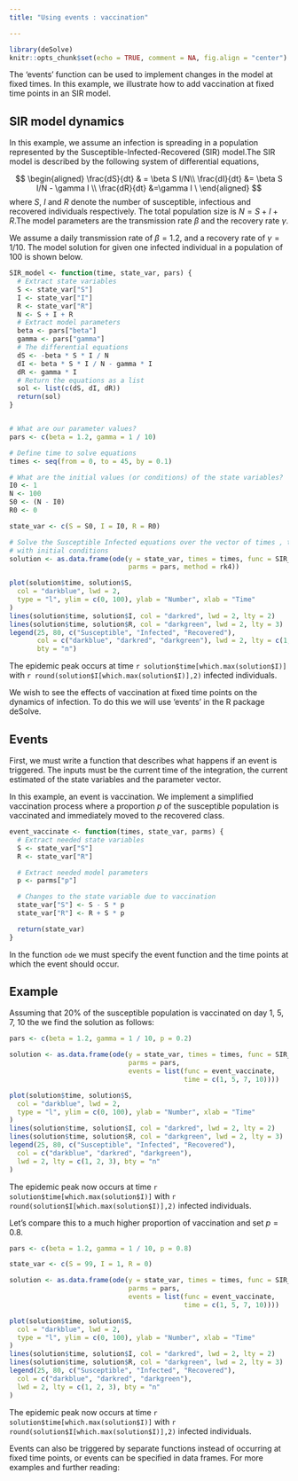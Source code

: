 ```yaml
---
title: "Using events : vaccination"

---
```


```r
library(deSolve)
knitr::opts_chunk$set(echo = TRUE, comment = NA, fig.align = "center")
```

The 'events' function can be used to implement changes in the model at fixed times. In this example, we illustrate how to add vaccination at fixed time points in an SIR model.

## SIR model dynamics

In this example, we assume an infection is spreading in a population represented by the Susceptible-Infected-Recovered (SIR) model.The SIR model is described by the following system of differential equations,

$$
\begin{aligned}
\frac{dS}{dt} & = \beta S I/N\\
\frac{dI}{dt} &= \beta S I/N - \gamma I \\
\frac{dR}{dt} &=\gamma I \
\end{aligned}
$$
where $S$, $I$ and $R$ denote the number of susceptible, infectious and recovered individuals respectively. The total population size is $N = S + I + R$.The model parameters are the transmission rate $\beta$ and the recovery rate $\gamma$. 

We assume a daily transmission rate of $\beta = 1.2$, and a recovery rate of $\gamma = 1/10$. The model solution for given one infected individual in a population of 100 is shown below.

```r
SIR_model <- function(time, state_var, pars) {
  # Extract state variables
  S <- state_var["S"]
  I <- state_var["I"]
  R <- state_var["R"]
  N <- S + I + R
  # Extract model parameters
  beta <- pars["beta"]
  gamma <- pars["gamma"]
  # The differential equations
  dS <- -beta * S * I / N
  dI <- beta * S * I / N - gamma * I
  dR <- gamma * I
  # Return the equations as a list
  sol <- list(c(dS, dI, dR))
  return(sol)
}


# What are our parameter values?
pars <- c(beta = 1.2, gamma = 1 / 10)

# Define time to solve equations
times <- seq(from = 0, to = 45, by = 0.1)

# What are the initial values (or conditions) of the state variables?
I0 <- 1
N <- 100
S0 <- (N - I0)
R0 <- 0

state_var <- c(S = S0, I = I0, R = R0)

# Solve the Susceptible Infected equations over the vector of times , time
# with initial conditions
solution <- as.data.frame(ode(y = state_var, times = times, func = SIR_model,
                              parms = pars, method = rk4))
```


```r
plot(solution$time, solution$S,
  col = "darkblue", lwd = 2,
  type = "l", ylim = c(0, 100), ylab = "Number", xlab = "Time"
)
lines(solution$time, solution$I, col = "darkred", lwd = 2, lty = 2)
lines(solution$time, solution$R, col = "darkgreen", lwd = 2, lty = 3)
legend(25, 80, c("Susceptible", "Infected", "Recovered"),
       col = c("darkblue", "darkred", "darkgreen"), lwd = 2, lty = c(1, 2, 3),
       bty = "n")
```

The epidemic peak occurs at time `r solution$time[which.max(solution$I)]`  with `r round(solution$I[which.max(solution$I)],2)` infected individuals. 

We wish to see the effects of vaccination at fixed time points on the dynamics of infection. To do this we will use 'events' in the R package deSolve.

## Events

First, we must write a function that describes what happens if an event is triggered. The inputs must be the current time of the integration, the current estimated of the state variables and the parameter vector. 

In this example, an event is vaccination. We implement a simplified vaccination process where a proportion $p$ of the susceptible population is vaccinated and immediately moved to the recovered class. 

```r
event_vaccinate <- function(times, state_var, parms) {
  # Extract needed state variables
  S <- state_var["S"]
  R <- state_var["R"]

  # Extract needed model parameters
  p <- parms["p"]

  # Changes to the state variable due to vaccination
  state_var["S"] <- S - S * p
  state_var["R"] <- R + S * p

  return(state_var)
}
```

In the function `ode` we must specify the event function and the time points at which the event should occur.

## Example

Assuming that 20% of the susceptible population is vaccinated on day 1, 5, 7, 10 the we find the solution as follows:


```r
pars <- c(beta = 1.2, gamma = 1 / 10, p = 0.2)

solution <- as.data.frame(ode(y = state_var, times = times, func = SIR_model,
                              parms = pars,
                              events = list(func = event_vaccinate,
                                            time = c(1, 5, 7, 10))))
```


```r
plot(solution$time, solution$S,
  col = "darkblue", lwd = 2,
  type = "l", ylim = c(0, 100), ylab = "Number", xlab = "Time"
)
lines(solution$time, solution$I, col = "darkred", lwd = 2, lty = 2)
lines(solution$time, solution$R, col = "darkgreen", lwd = 2, lty = 3)
legend(25, 80, c("Susceptible", "Infected", "Recovered"),
  col = c("darkblue", "darkred", "darkgreen"),
  lwd = 2, lty = c(1, 2, 3), bty = "n"
)
```

The epidemic peak now occurs at time `r solution$time[which.max(solution$I)]`  with `r round(solution$I[which.max(solution$I)],2)` infected individuals.

Let's compare this to a much higher proportion of vaccination and set $p=0.8$. 

```r
pars <- c(beta = 1.2, gamma = 1 / 10, p = 0.8)

state_var <- c(S = 99, I = 1, R = 0)

solution <- as.data.frame(ode(y = state_var, times = times, func = SIR_model,
                              parms = pars,
                              events = list(func = event_vaccinate,
                                            time = c(1, 5, 7, 10))))

plot(solution$time, solution$S,
  col = "darkblue", lwd = 2,
  type = "l", ylim = c(0, 100), ylab = "Number", xlab = "Time"
)
lines(solution$time, solution$I, col = "darkred", lwd = 2, lty = 2)
lines(solution$time, solution$R, col = "darkgreen", lwd = 2, lty = 3)
legend(25, 80, c("Susceptible", "Infected", "Recovered"),
  col = c("darkblue", "darkred", "darkgreen"),
  lwd = 2, lty = c(1, 2, 3), bty = "n"
)
```

The epidemic peak now occurs at time `r solution$time[which.max(solution$I)]`  with `r round(solution$I[which.max(solution$I)],2)` infected individuals.

Events can also be triggered by separate functions instead of occurring at fixed time points, or events can be specified in data frames. For more examples and further reading:



